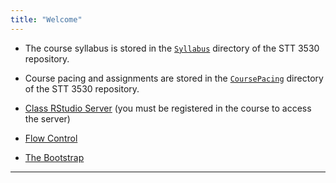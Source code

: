 ```yaml
---
title: "Welcome"
---
```



* The course syllabus is stored in the [`Syllabus`](./Syllabus/STT3530F2017.html) directory of the STT 3530 repository.

* Course pacing and assignments are stored in the [`CoursePacing`](./CoursePacing/CoursePacingF2017.html) directory of the STT 3530 repository.

* [Class RStudio Server](https://mathr.math.appstate.edu) (you must be registered in the course to access the server)

* [Flow Control](../STT3851ClassRepo/Rmarkdown/FlowControl.html)

* [The Bootstrap](../STT3851ClassRepo/Rmarkdown/TheBootstrap.html)

* * *